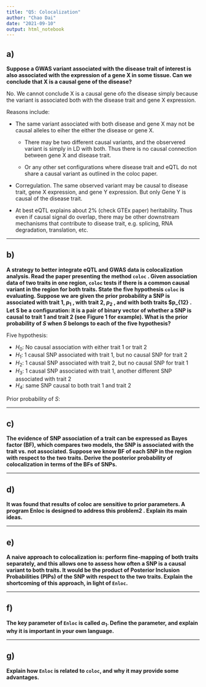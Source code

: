 ```yaml
---
title: "Q5: Colocalization"
author: "Chao Dai"
date: "2021-09-10"
output: html_notebook
---
```



## a) 

**Suppose a GWAS variant associated with the disease trait of interest is also associated with the expression of a gene X in some tissue. Can we conclude that X is a causal gene of the disease?**

No. We cannot conclude X is a causal gene ofo the disease simply because the variant is associated both with the disease trait and gene X expression.

Reasons include:

* The same variant associated with both disease and gene X may not be causal alleles to eiher the either the disease or gene X.

    * There may be two different causal variants, and the observered variant is simply in LD with both. Thus there is no causal connection between gene X and disease trait. 

    * Or any other set configurations where disease trait and eQTL do not share a causal variant as outlined in the coloc paper. 

* Corregulation. The same observed variant may be causal to disease trait, gene X expression, and gene Y expression. But only Gene Y is causal of the disease trait. 

* At best eQTL explains about 2% (check GTEx paper) heritability. Thus even if causal signal do overlap, there may be other downstream mechanisms that contribute to disease trait, e.g. splicing, RNA degradation, translation, etc.

------------------------------------------------------------------------

## b) 

**A strategy to better integrate eQTL and GWAS data is colocalization analysis. Read the paper presenting the method `coloc` . Given association data of two traits in one region, `coloc` tests if there is a common causal variant in the region for both traits. State the five hypothesis `coloc` is evaluating. Suppose we are given the prior probability a SNP is associated with trait 1, $p_1$ , with trait 2, $p_2$ , and with both traits $p_{12} . Let S be a configuration: it is a pair of binary vector of whether a SNP is causal to trait 1 and trait 2 (see Figure 1 for example). What is the prior probability of $S$ when $S$ belongs to each of the five hypothesis?**

Five hypothesis: 

* $H_0$: No causal association with either trait 1 or trait 2 
* $H_1$: 1 causal SNP associated with trait 1, but no causal SNP for trait 2 
* $H_2$: 1 causal SNP associated with trait 2, but no causal SNP for trait 1 
* $H_3$: 1 causal SNP associated with trait 1, another different SNP associated with trait 2 
* $H_4$: same SNP causal to both trait 1 and trait 2

Prior probability of $S$:

------------------------------------------------------------------------

## c) 

**The evidence of SNP association of a trait can be expressed as Bayes factor (BF), which compares two models, the SNP is associated with the trait vs. not associated. Suppose we know BF of each SNP in the region with respect to the two traits. Derive the posterior probability of colocalization in terms of the BFs of SNPs.**

------------------------------------------------------------------------

## d) 

**It was found that results of coloc are sensitive to prior parameters. A program Enloc is designed to address this problem2 . Explain its main ideas.**

------------------------------------------------------------------------

## e) 

**A naive approach to colocalization is: perform fine-mapping of both traits separately, and this allows one to assess how often a SNP is a causal variant to both traits. It would be the product of Posterior Inclusion Probabilities (PIPs) of the SNP with respect to the two traits. Explain the shortcoming of this approach, in light of `Enloc`.**

------------------------------------------------------------------------

## f) 

**The key parameter of `Enloc` is called $\alpha_1$. Define the parameter, and explain why it is important in your own language.**

------------------------------------------------------------------------

## g) 

**Explain how `Enloc` is related to `coloc`, and why it may provide some advantages.**



